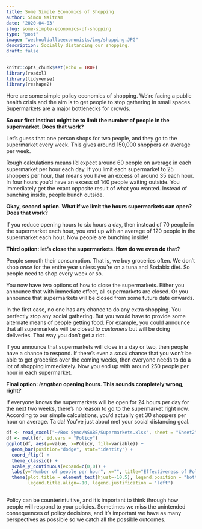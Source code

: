 ```yaml
---
title: Some Simple Economics of Shopping
author: Simon Naitram
date: '2020-04-03'
slug: some-simple-economics-of-shopping
type: "post"
image: "weshouldallbeeconomists/img/shopping.JPG"
description: Socially distancing our shopping.
draft: false
---
```


```r
knitr::opts_chunk$set(echo = TRUE)
library(readxl)
library(tidyverse)
library(reshape2)
```

Here are some simple policy economics of shopping. We’re facing a public health crisis and the aim is to get people to stop gathering in small spaces. Supermarkets are a major bottlenecks for crowds. 

**So our first instinct might be to limit the number of people in the supermarket. Does that work?** 

Let’s guess that one person shops for two people, and they go to the supermarket every week. This gives around 150,000 shoppers on average per week.

Rough calculations means I’d expect around 60 people on average in each supermarket per hour each day. If you limit each supermarket to 25 shoppers per hour, that means you have an excess of around 35 each hour. In four hours you’d have an excess of 140 people waiting outside. You immediately get the exact opposite result of what you wanted. Instead of bunching inside, people bunch outside. 

**Okay, second option. What if we limit the hours supermarkets can open? Does that work?**

If you reduce opening hours to six hours a day, then instead of 70 people in the supermarket each hour, you end up with an average of 120 people in the supermarket each hour. Now people are bunching inside!

**Third option: let’s close the supermarkets. How do we even do that?**

People smooth their consumption. That is, we buy groceries often. We don’t shop *once* for the entire year unless you’re on a tuna and Sodabix diet. So people need to shop every week or so. 

You now have two options of how to close the supermarkets. Either you announce that with immediate effect, all supermarkets are closed. Or you announce that supermarkets will be closed from some future date onwards. 

In the first case, no one has any chance to do any extra shopping. You perfectly stop any social gathering. But you would have to provide some alternate means of people getting food. For example, you could announce that all supermarkets will be closed *to customers* but will be doing deliveries. That way you don’t get a riot. 

If you announce that supermarkets will close in a day or two, then people have a chance to respond. If there’s even a *small* chance that you won’t be able to get groceries over the coming weeks, then everyone needs to do a lot of shopping immediately. Now you end up with around 250 people per hour in each supermarket.

**Final option: *lengthen* opening hours. This sounds completely wrong, right?**

If everyone knows the supermarkets will be open for 24 hours per day for the next two weeks, there’s no reason to go to the supermarket right now. According to our simple calculations, you’d actually get 30 shoppers per hour on average. Ta da! You’ve just about met your social distancing goal. 

```r
df <- read_excel("~/Box Sync/WSABE/Supermarkets.xlsx", sheet = "Sheet2")
df <- melt(df, id.vars = "Policy")
ggplot(df, aes(y=value, x=Policy, fill=variable)) + 
  geom_bar(position="dodge", stat="identity") + 
  coord_flip() +
  theme_classic() +
  scale_y_continuous(expand=c(0,0)) +
  labs(y="Number of people per hour", x="", title="Effectiveness of Policies by Bunching per Hour", fill="") +
  theme(plot.title = element_text(hjust=-10.5), legend.position = "bottom",
        legend.title.align=-10, legend.justification = 'left')
  
```


Policy can be counterintuitive, and it’s important to think through how people will respond to your policies. Sometimes we miss the unintended consequences of policy decisions, and it’s important we have as many perspectives as possible so we catch all the possible outcomes.